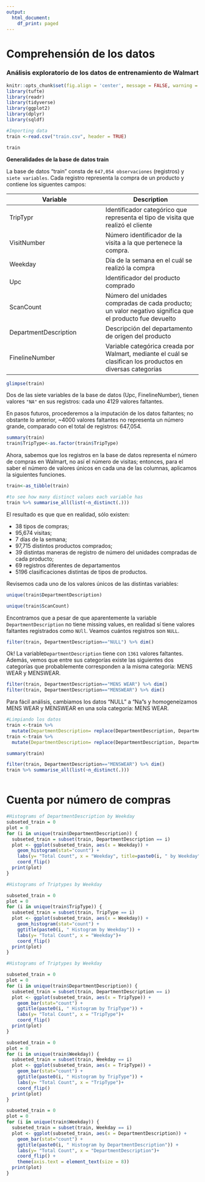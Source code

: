 ```yaml
---
output:
  html_document:
    df_print: paged
---
```


# Comprehensión de los datos

### Análisis exploratorio de los datos de entrenamiento de Walmart



```r

knitr::opts_chunk$set(fig.align = 'center', message = FALSE, warning = FALSE)
library(tufte)
library(readr)
library(tidyverse)
library(ggplot2)
library(dplyr)
library(sqldf)
```

```r
#Importing data
train <-read.csv("train.csv", header = TRUE)

train
```

**Generalidades de la base de datos train**

La base de datos "train" consta de `647,054 observaciones` (registros) y `siete variables`. Cada registro representa la compra de un producto y contiene los siguentes campos:


|Variable|Description|
|--|--|
|TripTypr| Identificador categórico que representa el tipo de visita que realizó el cliente|
|VisitNumber| Número identificador de la visita a la que pertenece la compra.|
|Weekday| Día de la semana en el cuál se realizó la compra|
|Upc| Identificador del producto comprado|
|ScanCount| Número del unidades compradas de cada producto; un valor negativo significa que el producto fue devuelto|
|DepartmentDescription| Descripción del departamento de origen del producto|
|FinelineNumber| Variable categórica creada por Walmart, mediante el cuál se clasifican los productos en diversas categorías|

```r
glimpse(train)

```

Dos de las siete variables de la base de datos (Upc, FinelineNumber), tienen valores `"NA"` en sus registros: cada uno 4129 valores faltantes.

En pasos futuros, procederemos a la imputación de los datos faltantes; no obstante lo anterior, ~4000 valores faltantes no representa un número grande, comparado con el total de registros: 647,054.

```r
summary(train)
train$TripType<-as.factor(train$TripType)

```

Ahora, sabemos que los registros en la base de datos representa el número de compras en Walmart, no así el número de visitas; entonces, para el saber el número de valores únicos en cada una de las columnas, aplicamos la siguientes funciones.

```r
train<-as_tibble(train)

#to see how many distinct values each variable has
train %>% summarise_all(list(~n_distinct(.)))
```


El resultado es que que en realidad, sólo existen:

+ 38 tipos de compras;
+ 95,674 visitas;
+ 7 días de la semana;
+ 97,715 distintos productos comprados;
+ 39 distintas maneras de registro de número del unidades compradas de cada producto;
+ 69 registros diferentes de departamentos
+ 5196 clasificaciones distintas de tipos de productos.


Revisemos cada uno de los valores únicos de las distintas variables:

```r

unique(train$DepartmentDescription)

unique(train$ScanCount)


```

Encontramos que a pesar de que aparentemente la variable `DepartmentDescription` no tiene missing values, en realidad sí tiene valores faltantes registrados como `NUll`. Veamos cuántos registros son `NULL`.

```r
filter(train, DepartmentDescription=="NULL") %>% dim()

```

Ok! La variable`DepartmentDescription` tiene con `1361` valores faltantes. Además, vemos que entre sus categorías existe las siguientes dos categorías que probablemente corresponden a la misma categoría: MENS WEAR y MENSWEAR.

```r
filter(train, DepartmentDescription=="MENS WEAR") %>% dim()
filter(train, DepartmentDescription=="MENSWEAR") %>% dim()
```


Para fácil análisis, cambiamos los datos "NULL" a "Na"s y homogeneizamos MENS WEAR y MENSWEAR en una sola categoría: MENS WEAR.

```r
#Limpiando los datos
train <-train %>% 
  mutate(DepartmentDescription= replace(DepartmentDescription, DepartmentDescription == 'MENSWEAR', "MENS WEAR"))
train <-train %>% 
  mutate(DepartmentDescription= replace(DepartmentDescription, DepartmentDescription == "NULL", NA))

```

```r
summary(train)

filter(train, DepartmentDescription=="MENSWEAR") %>% dim()
train %>% summarise_all(list(~n_distinct(.)))



```



# Cuenta por número de compras

```r
#Histograms of DepartmentDescription by Weekday
subseted_train = 0
plot = 0
for (i in unique(train$DepartmentDescription)) {
  subseted_train = subset(train, DepartmentDescription == i)
  plot <- ggplot(subseted_train, aes(x = Weekday)) +
    geom_histogram(stat="count") +
    labs(y= "Total Count", x = "Weekday", title=paste0(i, " by Weekday"), subtitle = "Counts by Number of Purchases")+
    coord_flip()
  print(plot)
}
```



```r

#Histograms of Triptypes by Weekday

subseted_train = 0
plot = 0
for (i in unique(train$TripType)) {
  subseted_train = subset(train, TripType == i)
  plot <- ggplot(subseted_train, aes(x = Weekday)) +
    geom_histogram(stat="count") +
    ggtitle(paste0(i, " Histogram by Weekday")) +
    labs(y= "Total Count", x = "Weekday")+
    coord_flip()
  print(plot)
}
```



```r
#Histograms of Triptypes by Weekday

subseted_train = 0
plot = 0
for (i in unique(train$DepartmentDescription)) {
  subseted_train = subset(train, DepartmentDescription == i)
  plot <- ggplot(subseted_train, aes(x = TripType)) +
    geom_bar(stat="count") +
    ggtitle(paste0(i, " Histogram by TripType")) +
    labs(y= "Total Count", x = "TripType")+
    coord_flip()
  print(plot)
}
```



```r
subseted_train = 0
plot = 0
for (i in unique(train$Weekday)) {
  subseted_train = subset(train, Weekday == i)
  plot <- ggplot(subseted_train, aes(x = TripType)) +
    geom_bar(stat="count") +
    ggtitle(paste0(i, " Histogram by TripType")) +
    labs(y= "Total Count", x = "TripType")+
    coord_flip()
  print(plot)
}
```

```r
subseted_train = 0
plot = 0
for (i in unique(train$Weekday)) {
  subseted_train = subset(train, Weekday == i)
  plot <- ggplot(subseted_train, aes(x = DepartmentDescription)) +
    geom_bar(stat="count") +
    ggtitle(paste0(i, " Histogram by DepartmentDescription")) +
    labs(y= "Total Count", x = "DepartmentDescription")+
    coord_flip() +
    theme(axis.text = element_text(size = 8))
  print(plot)
}
```







